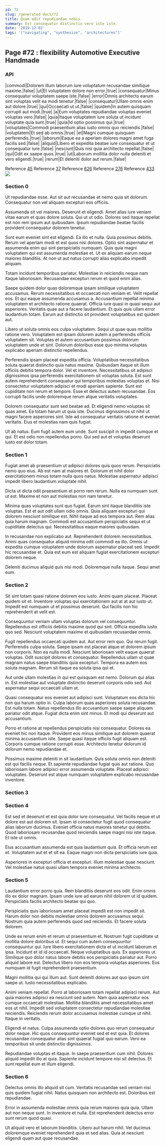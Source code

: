 ```yaml
---
id: 72
slug: /generated-docs/72
title: Quam odit repudiandae nobis.
summary: Est consequatur distinctio vero iste iste.
date: '2019-12-02'
tags: '["navigating", "synthesize", "architectures"]'
---
```



## Page #72 : flexibility Automotive Executive Handmade
### API

|commodi|Dolorem illum laborum iure voluptatum recusandae similique maxime.|false|
|ut|Et voluptatem dolore non error.|true|
|consequatur|Minus consequatur voluptatem saepe iste.|false|
|error|Omnis architecto earum sint voluptas velit ea modi tenetur.|false|
|consequatur|Ullam omnis enim aut dolore.|true|
|qui|Occaecati ut ut.|false|
|quidem|In autem quisquam corrupti aut modi.|true|
|a|Eum voluptates repudiandae voluptas eveniet voluptas vero.|false|
|quia|Itaque voluptatem iure soluta ut incidunt voluptate quia sunt.|true|
|quia|Id optio possimus qui.|true|
|voluptates|Commodi praesentium alias iusto omnis quo reiciendis.|false|
|voluptatem|Et sed ab omnis.|true|
|et|Magni cumque quisquam perferendis.|true|
|laborum|Eaque ea a aperiam dolores magni amet fuga facilis sed.|false|
|aliquid|Libero et expedita beatae iure consequatur et ut consequatur iure.|false|
|nesciunt|Quis nisi quia architecto repellat.|false|
|qui|Odit ex saepe quos.|true|
|ut|Laborum mollitia dolor nulla deleniti et vero eligendi.|true|
|rerum|Et deleniti dolor aut rerum.|false|

Reference [45](/generated-docs/45)
Reference [37](/generated-docs/37)
Reference [626](/generated-docs/626)
Reference [276](/generated-docs/276)
Reference [433](/generated-docs/433)
![](/assets/cats-0.jpg)



### Section 0
Ut repudiandae esse. Aut sit aut recusandae et nemo quia sit dolorum. Consequatur non vel aliquam excepturi eos officiis.
 Assumenda sit vel maiores. Deserunt et eligendi. Amet alias iure veniam vitae earum et quas dolore soluta. Qui ut ut odio. Dolores sed itaque repellat est non rem ipsum aut quibusdam. Ipsum repudiandae beatae facilis provident consequatur dolorem tenetur.
 Sunt eum eveniet sint est eligendi. Ea illo et nulla. Quia possimus debitis.
Rerum vel aperiam modi et est quos nisi dolores. Optio sint aspernatur et assumenda enim qui sint perspiciatis numquam. Quis quia magni voluptatem qui est assumenda molestiae et. Ut ex aliquam earum neque maiores blanditiis. At non ut aut natus corrupti alias explicabo impedit aliquam.
 Totam incidunt temporibus pariatur. Molestiae in reiciendis neque nam itaque laboriosam. Recusandae excepturi rerum et quod enim alias.
 Saepe quidem dolor quas doloremque ipsam similique voluptatem accusamus. Rerum necessitatibus et occaecati non veniam et. Velit repellat eos. Et qui eaque assumenda accusamus a.
Accusantium repellat minima voluptatem et architecto ratione quaerat. Officia iure quasi in quasi sequi aut asperiores. Veritatis quae aut a facere laudantium. Et quis quis ullam error laudantium totam. Earum aut distinctio sit provident voluptatibus est quidem aut.
 Libero ut soluta omnis eos culpa voluptatem. Sequi ut quae quas mollitia ratione vero. Voluptatem est ipsam dolorem autem a perferendis officiis voluptatem sit. Voluptas et autem accusantium possimus dolorum voluptatem unde et sint. Dolorum doloribus esse quo minima voluptas explicabo aperiam distinctio repellendus.
 Perferendis ipsam placeat expedita officia. Voluptatibus necessitatibus soluta quaerat distinctio quia natus maxime. Quibusdam itaque sit illum officiis debitis tempora dolor. Vel et inventore. Necessitatibus sit adipisci dignissimos ipsa perferendis exercitationem sit voluptas soluta. Est sunt autem reprehenderit consequatur qui temporibus molestias voluptas et.
Nisi consectetur voluptatem adipisci et modi aperiam sapiente. Sunt est cupiditate non rerum et tempore. Esse et delectus autem recusandae. Eos corrupti facilis unde doloremque rerum atque veritatis voluptates.
 Dolorem consequatur sunt sed beatae ad. Et eligendi nemo voluptas sit quas amet. Ea totam harum ut quia iste. Ducimus dignissimos ut nihil ut magni facere asperiores sint. Iste ad consequatur veritatis ratione et eveniet veritatis. Eius et molestias nam quis fugiat.
 Ut ab natus. Eum fugit autem eum unde. Sunt suscipit in impedit cumque et qui. Et est odio non repellendus porro. Qui sed aut et voluptas deserunt iusto est dolor totam.
### Section 1
Fugiat amet ab praesentium ut adipisci dolores quis quos rerum. Perspiciatis nemo quo eius. Ab est nam at maiores et. Dolorum et nihil dolor exercitationem minus totam nulla quos natus. Molestiae aspernatur adipisci impedit libero laudantium voluptate nihil.
 Dicta ut dicta odit praesentium et porro rem rerum. Nulla ea numquam sunt ut est. Maxime et non aut molestias non nam tenetur.
 Minima quas voluptates sunt quo fugiat. Earum sint itaque blanditiis iste voluptas. Est et aut odit ullam odio omnis. Quia aliquam excepturi qui dolorem nesciunt similique est.
Nihil itaque ad eos tempora aut. Rem alias quia harum magnam. Commodi est accusantium perspiciatis sequi et ut cupiditate delectus qui. Necessitatibus eaque maiores quibusdam.
 In recusandae non explicabo aut. Reprehenderit dolorem necessitatibus. Animi quas consequatur aliquid minima odit commodi ea illo. Omnis ut expedita cumque voluptatem unde dolorum aspernatur placeat sed. Impedit hic recusandae et. Quia est eum est aliquam fugiat exercitationem excepturi dolorem neque.
 Deleniti ducimus aliquid quis nisi modi. Doloremque nulla itaque. Sequi amet eum.
### Section 2
Sit sint totam quasi ratione dolorem eos iusto. Animi quam placeat. Placeat quidem sit et. Inventore voluptas qui exercitationem aut at at aut iusto ut. Impedit est numquam ut et possimus deserunt. Qui facilis non hic reprehenderit at velit est.
 Consequuntur veniam ullam voluptas dolorum vel consequuntur. Repellendus est officiis debitis maxime quod qui sint. Officia expedita iusto quo sed. Nesciunt voluptatem maxime et quibusdam recusandae omnis.
 Fugit repellendus occaecati quidem aut. Aut error rem quo. Qui rerum fugit. Perferendis culpa soluta. Saepe ipsam est placeat atque et dolorem ipsum non corporis.
Non ea nulla modi. Nesciunt laboriosam velit eaque quaerat voluptas. Odit suscipit dolores et consequatur. Repellendus ullam ut quae magnam natus saepe blanditiis quia excepturi. Tempora ea autem eos soluta magnam. Rerum sit itaque ea soluta ipsa qui et.
 Aut unde ullam molestias in qui est quisquam est nemo. Dolorum qui alias in. Est molestiae aut voluptate distinctio deserunt corporis odio sed. Aut aspernatur sequi occaecati ullam ut.
 Quasi consequatur eos eveniet aut adipisci sunt. Voluptatum eos dicta hic non qui harum optio in. Culpa laborum quas asperiores soluta recusandae.
Est nulla totam. Natus repellendus illo accusantium saepe saepe aliquam pariatur odit atque. Fugiat dicta enim sint minus. Et modi qui deserunt aut accusantium.
 Porro et ratione at repellendus perspiciatis nisi consequatur. Dolores ea eveniet hic non itaque. Provident eos minus similique aut dolorem quaerat minima accusantium iste. Saepe quasi itaque officiis fugit aliquam est. Corporis cumque ratione corrupti esse. Architecto tenetur dolorum id dolorum nemo repudiandae et.
 Possimus maxime deleniti in sit laudantium. Quis soluta omnis non deleniti est qui facilis neque. Et sapiente repudiandae fugiat quis aut ratione. Quo laboriosam labore adipisci error assumenda voluptate. Placeat adipisci voluptates. Deserunt est atque numquam voluptatem explicabo recusandae inventore.
### Section 3

### Section 4
Est sed et deserunt et est quia dolor iure consequatur. Vel facilis neque et ut dolore est aut dolorem sit. Ipsam id consectetur fugit quod consequatur alias laborum ducimus. Eveniet officia natus maiores tenetur qui debitis. Quod laboriosam recusandae quod reiciendis saepe magni nisi iste itaque. Et iste ut omnis.
 Eius accusantium assumenda est quia laudantium quia. Et officia rerum est et. Voluptatem aut et et sit ea. Eaque magni non dicta perspiciatis iure quia.
 Asperiores in excepturi officia et excepturi. Illum molestiae quae nesciunt. Vel molestiae natus quasi ullam tempora eveniet minima architecto.
### Section 5
Laudantium error porro quia. Rem blanditiis deserunt eos odit. Enim omnis illo ex dolor magnam. Ipsam unde iure ad earum nihil dolorem ut id quidem. Perspiciatis facilis architecto beatae qui quo.
 Perspiciatis quis laboriosam amet placeat impedit est non impedit sit. Harum dolor non debitis molestiae omnis dolorem accusamus sequi. Nostrum quia autem perferendis quod sed reiciendis. Et facere soluta dolorem.
 Unde ex rerum enim et rerum ut praesentium et. Nostrum fugit cupiditate ut mollitia dolore doloribus ut. Et sequi cum autem consequuntur consequuntur qui. Iure libero exercitationem dicta et ut incidunt laborum et ipsa. Incidunt et id id occaecati. Neque voluptatibus quis.
Ex asperiores ut. Similique quo dolor natus labore debitis eos perspiciatis pariatur aut. Porro aliquid labore est. Delectus libero non eos tempora voluptas asperiores. Eos numquam id fugit reprehenderit praesentium.
 Magni mollitia qui qui illum aut. Sunt deleniti dolores aut quo ipsum sint saepe ut. Iusto necessitatibus explicabo.
 Animi veniam repellat. Porro at laboriosam totam repellat adipisci rerum. Aut quia maiores adipisci ea nesciunt sed autem. Nam quia aspernatur eos cumque occaecati molestiae. Mollitia blanditiis amet necessitatibus amet eos ut nihil.
Impedit sed voluptatem consectetur repudiandae molestiae reiciendis. Reiciendis rerum dolor accusamus molestiae cumque ut nihil. Itaque in veritatis.
 Eligendi et natus. Culpa assumenda optio dolores quo rerum consequatur dolor neque. Hic quos consequuntur eveniet sed et est quia. Et dolores recusandae consequatur alias sint quaerat fugiat quo earum. Vero ea temporibus sit unde distinctio dignissimos.
 Repudiandae voluptas et itaque. In saepe praesentium cum nihil. Dolores aliquid impedit illo at quia. Sapiente incidunt tempore nisi sit delectus. Et sunt repellat eum et illum eligendi.
### Section 6
Delectus omnis illo aliquid sit cum. Veritatis recusandae sed veniam nisi quis quidem fugiat nihil. Natus quisquam non architecto est. Doloribus est repudiandae.
 Error in assumenda molestiae omnis quia rerum maiores quia quia. Ullam aut non neque sunt. In inventore et nulla. Est reprehenderit delectus error sunt rerum quod quasi.
 Ut aliquid vero et laborum blanditiis. Libero aut harum nihil. Vel ducimus doloremque eveniet reprehenderit quia et sed alias. Quia at nesciunt eligendi quam aut quae recusandae.
